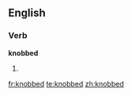 ==English==

===Verb===
'''knobbed'''

# {{en-past of|knob}}

[[fr:knobbed]]
[[te:knobbed]]
[[zh:knobbed]]